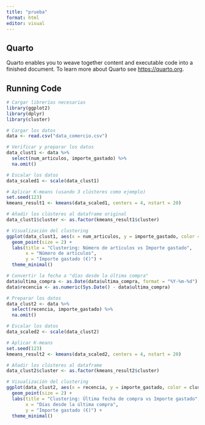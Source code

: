 ```yaml
---
title: "prueba"
format: html
editor: visual
---
```


## Quarto

Quarto enables you to weave together content and executable code into a finished document. To learn more about Quarto see <https://quarto.org>.

## Running Code

```r
# Cargar librerías necesarias
library(ggplot2)
library(dplyr)
library(cluster)

# Cargar los datos
data <- read.csv("data_comercio.csv")

# Verificar y preparar los datos
data_clust1 <- data %>%
  select(num_articulos, importe_gastado) %>%
  na.omit()

# Escalar los datos
data_scaled1 <- scale(data_clust1)

# Aplicar K-means (usando 3 clústeres como ejemplo)
set.seed(123)
kmeans_result1 <- kmeans(data_scaled1, centers = 4, nstart = 20)

# Añadir los clústeres al dataframe original
data_clust1$cluster <- as.factor(kmeans_result1$cluster)

# Visualización del clustering
ggplot(data_clust1, aes(x = num_articulos, y = importe_gastado, color = cluster)) +
  geom_point(size = 2) +
  labs(title = "Clustering: Número de artículos vs Importe gastado",
       x = "Número de artículos",
       y = "Importe gastado (€)") +
  theme_minimal()

```
```r
# Convertir la fecha a "días desde la última compra"
data$ultima_compra <- as.Date(data$ultima_compra, format = "%Y-%m-%d")
data$recencia <- as.numeric(Sys.Date() - data$ultima_compra)

# Preparar los datos
data_clust2 <- data %>%
  select(recencia, importe_gastado) %>%
  na.omit()

# Escalar los datos
data_scaled2 <- scale(data_clust2)

# Aplicar K-means
set.seed(123)
kmeans_result2 <- kmeans(data_scaled2, centers = 4, nstart = 20)

# Añadir los clústeres al dataframe
data_clust2$cluster <- as.factor(kmeans_result2$cluster)

# Visualización del clustering
ggplot(data_clust2, aes(x = recencia, y = importe_gastado, color = cluster)) +
  geom_point(size = 2) +
  labs(title = "Clustering: Última fecha de compra vs Importe gastado",
       x = "Días desde la última compra",
       y = "Importe gastado (€)") +
  theme_minimal()

```




